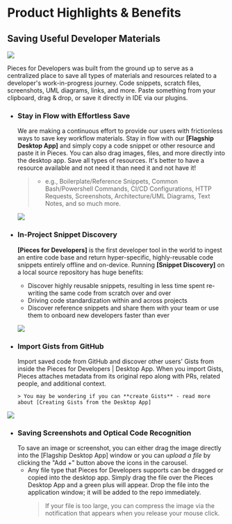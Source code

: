 # Product Highlights & Benefits

## Saving Useful Developer Materials
![](https://storage.googleapis.com/pieces_static_resources/vs_code_marketplace/GIFs/MATERIAL_TYPES)

Pieces for Developers was built from the ground up to serve as a centralized place to save all types of materials and resources related to a developer's work-in-progress journey.
Code snippets, scratch files,  screenshots, UML diagrams, links, and more. Paste something from your clipboard, drag & drop, or save it directly in IDE via our plugins.

- ### Stay in Flow with Effortless Save
  We are making a continuous effort to provide our users with frictionless ways to save key workflow materials. Stay in flow with our **[Flagship Desktop App]** and simply copy a code snippet or other resource and paste it in Pieces. You can also drag images, files, and more directly into the desktop app. Save all types of resources. It's better to have a resource available and not need it than need it and not have it!
  > - e.g., Boilerplate/Reference Snippets, Common Bash/Powershell Commands, CI/CD Configurations, HTTP Requests, Screenshots, Architecture/UML Diagrams, Text Notes, and so much more.


  ![](https://storage.googleapis.com/pieces_static_resources/pfd_wiki/DROP_A_FILE.gif)


- ### In-Project Snippet Discovery
  **[Pieces for Developers]** is the first developer tool in the world to ingest an entire code base and return hyper-specific, highly-reusable code snippets entirely offline and on-device.
  Running **[Snippet Discovery]** on a local source repository has huge benefits:
    - Discover highly reusable snippets, resulting in less time spent re-writing the same code from scratch over and over
    - Driving code standardization within and across projects
    - Discover reference snippets and share them with your team or use them to onboard new developers faster than ever


  ![](https://storage.googleapis.com/pieces_static_resources/vs_code_marketplace/GIFs/SNIPPET_DISCOVERY_VS_CODE_MIN)


- ### Import Gists from GitHub
  Import saved code from GitHub and discover other users' Gists from inside the Pieces for Developers | Desktop App. When you import Gists, Pieces attaches metadata from its original repo along with PRs, related people, and additional context.

      > You may be wondering if you can **create Gists** - read more about [Creating Gists from the Desktop App]


![](https://storage.googleapis.com/pieces_static_resources/pfd_wiki/IMPORT_GIST.gif)


- ### Saving Screenshots and Optical Code Recognition
  To save an image or screenshot, you can either drag the image directly into the [Flagship Desktop App] window or you can _upload a file_ by clicking the "Add +" button above the icons in the carousel.
    - Any file type that Pieces for Developers supports can be dragged or copied into the desktop app. Simply drag the file over the Pieces Desktop App and a green plus will appear. Drop the file into the application window; it will be added to the repo immediately.
      > If your file is too large, you can compress the image via the notification that appears when you release your mouse click.


### [](https://storage.googleapis.com/pieces_static_resources/pfd_wiki/DROP_A_FILE.gif)
